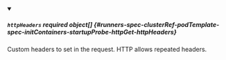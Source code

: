 


<details className="config-field" data-expandable="true" open>
<summary>

##### `httpHeaders` <span className="config-field-required" data-required="false">required</span> <span className="config-field-type">object[]</span> <span className="config-field-default"></span> <span className="config-field-enum"></span> {#runners-spec-clusterRef-podTemplate-spec-initContainers-startupProbe-httpGet-httpHeaders}

Custom headers to set in the request. HTTP allows repeated headers.

</summary>

<PartialHttpHeadersreference />


</details>
